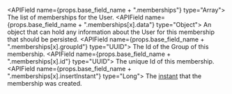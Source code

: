 
<APIField name={props.base_field_name + ".memberships"} type="Array">
  The list of memberships for the User.
</APIField>
  <APIField name={props.base_field_name + ".memberships[x].data"} type="Object">
  An object that can hold any information about the User for this membership that should be persisted.
</APIField>
  <APIField name={props.base_field_name + ".memberships[x].groupId"} type="UUID">
  The Id of the Group of this membership.
</APIField>
  <APIField name={props.base_field_name + ".memberships[x].id"} type="UUID">
  The unique Id of this membership.
</APIField>
  <APIField name={props.base_field_name + ".memberships[x].insertInstant"} type="Long">
  The <a href="/docs/reference/data-types#instants">instant</a> that the membership was created.
</APIField>

